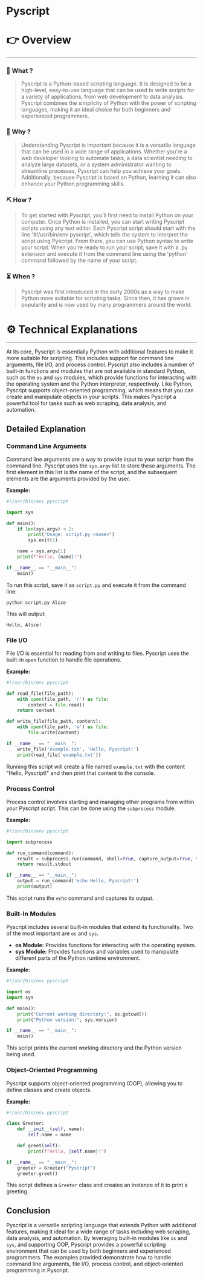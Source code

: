 # Pyscript


# 👉 Overview

---

### 👀 What ?

> Pyscript is a Python-based scripting language. It is designed to be a high-level, easy-to-use language that can be used to write scripts for a variety of applications, from web development to data analysis. Pyscript combines the simplicity of Python with the power of scripting languages, making it an ideal choice for both beginners and experienced programmers.
> 

### 🧐 Why ?

> Understanding Pyscript is important because it is a versatile language that can be used in a wide range of applications. Whether you're a web developer looking to automate tasks, a data scientist needing to analyze large datasets, or a system administrator wanting to streamline processes, Pyscript can help you achieve your goals. Additionally, because Pyscript is based on Python, learning it can also enhance your Python programming skills.
> 

### ⛏️ How ?

> To get started with Pyscript, you'll first need to install Python on your computer. Once Python is installed, you can start writing Pyscript scripts using any text editor. Each Pyscript script should start with the line '#!/usr/bin/env pyscript', which tells the system to interpret the script using Pyscript. From there, you can use Python syntax to write your script. When you're ready to run your script, save it with a .py extension and execute it from the command line using the 'python' command followed by the name of your script.
> 

### ⏳ When ?

> Pyscript was first introduced in the early 2000s as a way to make Python more suitable for scripting tasks. Since then, it has grown in popularity and is now used by many programmers around the world.
> 

# ⚙️ Technical Explanations

---

At its core, Pyscript is essentially Python with additional features to make it more suitable for scripting. This includes support for command line arguments, file I/O, and process control. Pyscript also includes a number of built-in functions and modules that are not available in standard Python, such as the `os` and `sys` modules, which provide functions for interacting with the operating system and the Python interpreter, respectively. Like Python, Pyscript supports object-oriented programming, which means that you can create and manipulate objects in your scripts. This makes Pyscript a powerful tool for tasks such as web scraping, data analysis, and automation.

## Detailed Explanation

### Command Line Arguments

Command line arguments are a way to provide input to your script from the command line. Pyscript uses the `sys.argv` list to store these arguments. The first element in this list is the name of the script, and the subsequent elements are the arguments provided by the user.

**Example:**

```python
#!/usr/bin/env pyscript

import sys

def main():
    if len(sys.argv) < 2:
        print("Usage: script.py <name>")
        sys.exit(1)

    name = sys.argv[1]
    print(f"Hello, {name}!")

if __name__ == "__main__":
    main()

```

To run this script, save it as `script.py` and execute it from the command line:

```
python script.py Alice

```

This will output:

```
Hello, Alice!

```

### File I/O

File I/O is essential for reading from and writing to files. Pyscript uses the built-in `open` function to handle file operations.

**Example:**

```python
#!/usr/bin/env pyscript

def read_file(file_path):
    with open(file_path, 'r') as file:
        content = file.read()
    return content

def write_file(file_path, content):
    with open(file_path, 'w') as file:
        file.write(content)

if __name__ == "__main__":
    write_file('example.txt', 'Hello, Pyscript!')
    print(read_file('example.txt'))

```

Running this script will create a file named `example.txt` with the content "Hello, Pyscript!" and then print that content to the console.

### Process Control

Process control involves starting and managing other programs from within your Pyscript script. This can be done using the `subprocess` module.

**Example:**

```python
#!/usr/bin/env pyscript

import subprocess

def run_command(command):
    result = subprocess.run(command, shell=True, capture_output=True, text=True)
    return result.stdout

if __name__ == "__main__":
    output = run_command('echo Hello, Pyscript!')
    print(output)

```

This script runs the `echo` command and captures its output.

### Built-In Modules

Pyscript includes several built-in modules that extend its functionality. Two of the most important are `os` and `sys`.

- **os Module:** Provides functions for interacting with the operating system.
- **sys Module:** Provides functions and variables used to manipulate different parts of the Python runtime environment.

**Example:**

```python
#!/usr/bin/env pyscript

import os
import sys

def main():
    print("Current working directory:", os.getcwd())
    print("Python version:", sys.version)

if __name__ == "__main__":
    main()

```

This script prints the current working directory and the Python version being used.

### Object-Oriented Programming

Pyscript supports object-oriented programming (OOP), allowing you to define classes and create objects.

**Example:**

```python
#!/usr/bin/env pyscript

class Greeter:
    def __init__(self, name):
        self.name = name

    def greet(self):
        print(f"Hello, {self.name}!")

if __name__ == "__main__":
    greeter = Greeter("Pyscript")
    greeter.greet()

```

This script defines a `Greeter` class and creates an instance of it to print a greeting.

## Conclusion

Pyscript is a versatile scripting language that extends Python with additional features, making it ideal for a wide range of tasks including web scraping, data analysis, and automation. By leveraging built-in modules like `os` and `sys`, and supporting OOP, Pyscript provides a powerful scripting environment that can be used by both beginners and experienced programmers. The examples provided demonstrate how to handle command line arguments, file I/O, process control, and object-oriented programming in Pyscript.

